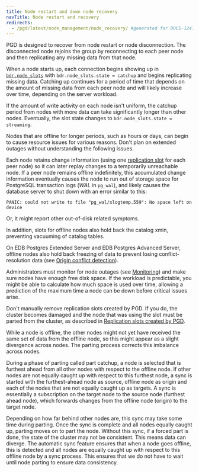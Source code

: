 ```yaml
---
title: Node restart and down node recovery
navTitle: Node restart and recovery
redirects:
  - /pgd/latest/node_management/node_recovery/ #generated for DOCS-1247-PGD-6.0-Docs
---
```


PGD is designed to recover from node restart or node disconnection.
The disconnected node rejoins the group by reconnecting
to each peer node and then replicating any missing data from that node.

When a node starts up, each connection begins showing up in [`bdr.node_slots`](/pgd/latest/reference/tables-views-functions/catalogs-visible#bdrnode_slots) with
`bdr.node_slots.state = catchup` and begins replicating missing data.
Catching up continues for a period of time that depends on the
amount of missing data from each peer node and will likely increase
over time, depending on the server workload.

If the amount of write activity on each node isn't uniform, the catchup period
from nodes with more data can take significantly longer than other nodes.
Eventually, the slot state changes to `bdr.node_slots.state = streaming`.

Nodes that are offline for longer periods, such as hours or days,
can begin to cause resource issues for various reasons. Don't plan
on extended outages without understanding the following issues.

Each node retains change information (using one
[replication slot](https://www.postgresql.org/docs/current/logicaldecoding-explanation.html)
for each peer node) so it can later replay changes to a temporarily unreachable node.
If a peer node remains offline indefinitely, this accumulated change information
eventually causes the node to run out of storage space for PostgreSQL
transaction logs (*WAL* in `pg_wal`), and likely causes the database server
to shut down with an error similar to this:

```
PANIC: could not write to file "pg_wal/xlogtemp.559": No space left on device
```

Or, it might report other out-of-disk related symptoms.

In addition, slots for offline nodes also hold back the catalog xmin, preventing
vacuuming of catalog tables.

On EDB Postgres Extended Server and EDB Postgres Advanced Server, offline nodes
also hold back freezing of data to prevent losing conflict-resolution data
(see [Origin conflict detection](/pgd/latest/reference/conflict-management/conflicts)).

Administrators must monitor for node outages (see [Monitoring](/pgd/latest/reference/monitoring/))
and make sure nodes have enough free disk space. If the workload is
predictable, you might be able to calculate how much space is used over time,
allowing a prediction of the maximum time a node can be down before critical
issues arise.

Don't manually remove replication slots created by PGD. If you do, the cluster
becomes damaged and the node that was using the
slot must be parted from the cluster, as described in [Replication slots created by PGD](replication_slots/).

While a node is offline, the other nodes might not yet have received
the same set of data from the offline node, so this might appear as a slight
divergence across nodes. The parting process corrects this imbalance across nodes.

During a phase of parting called part catchup, a node is selected that is
furthest ahead from all other nodes with respect to the offline node. If other
nodes are not equally caught up with respect to this furthest node, a sync is
started with the furthest-ahead node as source, offline node as origin and each
of the nodes that are not equally caught up as targets. A sync is essentially a
subscription on the target node to the source node (furthest ahead node), which
forwards changes from the offline node (origin) to the target node.

Depending on how far behind other nodes are, this sync may take some time during
parting. Once the sync is complete and all nodes equally caught up, parting
moves on to part the node. Without this sync, if a forced part is done,
the state of the cluster may not be consistent. This means data can diverge.
The automatic sync feature ensures that when a node goes offline, this is
detected and all nodes are equally caught up with respect to this offline node
by a sync process. This ensures that we do not have to wait until node parting to
ensure data consistency.
